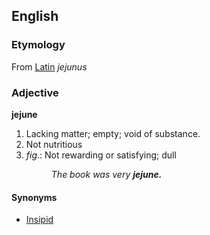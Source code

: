 ==English==
===Etymology===
From [[Latin]] ''jejunus''

===Adjective===
'''jejune'''

#Lacking matter; empty; void of substance.
#Not nutritious
#''fig''.: Not rewarding or satisfying; dull
#:''The book was very '''jejune.'''''

====Synonyms====
*[[Insipid]]